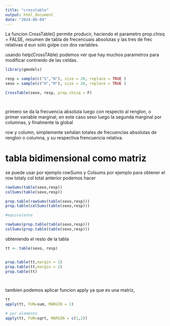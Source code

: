 ```yaml
---
title: "crosstable"
output: html_document
date: "2024-08-09"
---
```


La funcion CrossTable() permite producir, haciendo el parametro prop.chisq = FALSE, resumen de tabla de frecencuais absolutas y las tres de frec relativas d eun solo golpe con dos variables.

usando help(CrossTAble) podemos ver que hay muchos parametros para modificar contneido de las celdas.


```r
library(gmodels)

resp = sample(c("S","N"), size = 20, replace = TRUE )
sexo = sample(c("H","M"), size = 20, replace = TRUE )

CrossTable(sexo, resp, prop.chisq = F)




```
primero se da la frecuencia absoluta
luego con respecto al renglon, o primer variable marginal, en este caso sexo
luego la segunda marginal por columnas, y finalmente la global

row y column, simplemente señalan totales de frecuencias absolutas de renglon o columna, y su respectiva frencuencia relativa.

# tabla bidimensional como matriz

se puede usar por ejemplo rowSums y Colsums por ejemplo para obtener el row totaly col total anterior podemos hacer

```r
rowSums(table(sexo,resp)) 
colSums(table(sexo,resp)) 

prop.table(rowSums(table(sexo,resp)))
prop.table(colSums(table(sexo,resp)))

#equivalente

rowSums(prop.table(table(sexo,resp)))
colSums(prop.table(table(sexo,resp)))

```

obteniendo el resto de la tabla

```r
tt <- table(sexo, resp)


prop.table(tt,margin = 1)
prop.table(tt,margin = 2)
prop.table(tt)




```


tambien podemos aplicar funcion apply ya que es una matriz,


```r
tt
apply(tt, FUN=sum, MARGIN = 1)

# por elemento
apply(tt, FUN=sqrt, MARGIN = c(1,2))

```



